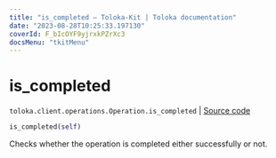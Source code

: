 ```yaml
---
title: "is_completed — Toloka-Kit | Toloka documentation"
date: "2023-08-28T10:25:33.197130"
coverId: F_bIcOYF9yjrxkPZrXc3
docsMenu: "tkitMenu"
---
```


# is_completed

`toloka.client.operations.Operation.is_completed` | [Source code](https://github.com/Toloka/toloka-kit/blob/v1.2.1/src/client/operations.py#L107)

```python
is_completed(self)
```

Checks whether the operation is completed either successfully or not.